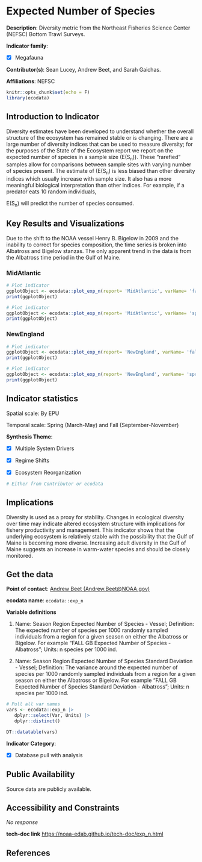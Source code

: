# Expected Number of Species

**Description**: Diversity metric from the Northeast Fisheries Science Center (NEFSC) Bottom Trawl Surveys.

**Indicator family**: 

- [X] Megafauna


**Contributor(s)**: Sean Lucey, Andrew Beet, and Sarah Gaichas.

**Affiliations**: NEFSC

```{r echo=FALSE}
knitr::opts_chunk$set(echo = F)
library(ecodata)
```
## Introduction to Indicator
Diversity estimates have been developed to understand whether the overall structure of the ecosystem has remained stable or is changing. There are a large number of diversity indices that can be used to measure diversity; for the purposes of the State of the Ecosystem report we report on the expected number of species in a sample size (E(S<sub>n</sub>)).  These “rarefied” samples allow for comparisons between sample sites with varying number of species present. The estimate of (E(S<sub>n</sub>) is less biased than other diversity indices which usually increase with sample size. It also has a more meaningful biological interpretation than other indices. For example, if a predator eats 10 random individuals,  
E(S<sub>n</sub>) will predict the number of species consumed.

## Key Results and Visualizations
Due to the shift to the NOAA vessel Henry B. Bigelow in 2009 and the inability to correct for species composition, the time series is broken into Albatross and Bigelow stanzas.  The only apparent trend in the data is from the Albatross time period in the Gulf of Maine.

### MidAtlantic

```{r plot_exp_nMidAtlanticfall}
# Plot indicator
ggplotObject <- ecodata::plot_exp_n(report= 'MidAtlantic', varName= 'fall')
print(ggplotObject)
```

```{r plot_exp_nMidAtlanticspring}
# Plot indicator
ggplotObject <- ecodata::plot_exp_n(report= 'MidAtlantic', varName= 'spring')
print(ggplotObject)
```

### NewEngland

```{r plot_exp_nNewEnglandfall}
# Plot indicator
ggplotObject <- ecodata::plot_exp_n(report= 'NewEngland', varName= 'fall')
print(ggplotObject)
```

```{r plot_exp_nNewEnglandspring}
# Plot indicator
ggplotObject <- ecodata::plot_exp_n(report= 'NewEngland', varName= 'spring')
print(ggplotObject)
```


## Indicator statistics 
Spatial scale: By EPU

Temporal scale: Spring (March-May) and Fall (September-November)

**Synthesis Theme**:

- [X] Multiple System Drivers
- [X] Regime Shifts
- [X] Ecosystem Reorganization


```{r autostats_exp_n}
# Either from Contributor or ecodata
```

## Implications
Diversity is used as a proxy for stability.  Changes in ecological diversity over time may indicate altered ecosystem structure with implications for fishery productivity and management.  This indicator shows that the underlying ecosystem is relatively stable with the possibility that the Gulf of Maine is becoming more diverse.  Increasing adult diversity in the Gulf of Maine suggests an increase in warm-water species and should be closely monitored.

## Get the data

**Point of contact**: [Andrew Beet (Andrew.Beet@NOAA.gov)](mailto:Andrew Beet (Andrew.Beet@NOAA.gov)){.email}

**ecodata name**: `ecodata::exp_n`

**Variable definitions**

1) Name: Season Region Expected Number of Species - Vessel; Definition: The expected number of species per 1000 randomly sampled individuals from a region for a given season on either the Albatross or Bigelow.  For example "FALL GB Expected Number of Species - Albatross"; Units: n species per 1000 ind.  
2) Name: Season Region Expected Number of Species Standard Deviation - Vessel; Definition: The variance around the expected number of species per 1000 randomly sampled individuals from a region for a given season on either the Albatross or Bigelow.  For example "FALL GB Expected Number of Species Standard Deviation - Albatross"; Units: n species per 1000 ind.

```{r vars_exp_n}
# Pull all var names
vars <- ecodata::exp_n |>
   dplyr::select(Var, Units) |>
   dplyr::distinct()

DT::datatable(vars)
```
**Indicator Category**:

- [X] Database pull with analysis


## Public Availability

Source data are publicly available.

## Accessibility and Constraints

_No response_

**tech-doc link**
<https://noaa-edab.github.io/tech-doc/exp_n.html>

## References

